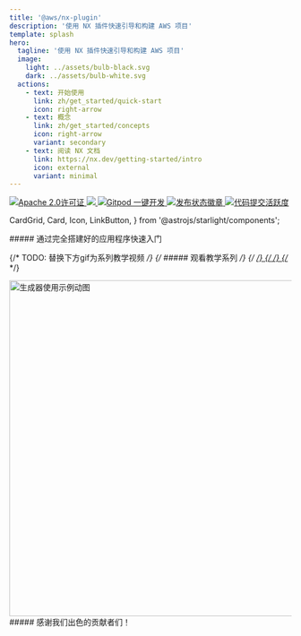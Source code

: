 ```yaml
---
title: '@aws/nx-plugin'
description: '使用 NX 插件快速引导和构建 AWS 项目'
template: splash
hero:
  tagline: '使用 NX 插件快速引导和构建 AWS 项目'
  image:
    light: ../assets/bulb-black.svg
    dark: ../assets/bulb-white.svg
  actions:
    - text: 开始使用
      link: zh/get_started/quick-start
      icon: right-arrow
    - text: 概念
      link: zh/get_started/concepts
      icon: right-arrow
      variant: secondary
    - text: 阅读 NX 文档
      link: https://nx.dev/getting-started/intro
      icon: external
      variant: minimal
---
```




<p class="badges">
  <a href="https://opensource.org/licenses/Apache-2.0">
    <img
      src="https://img.shields.io/badge/License-Apache%202.0-yellowgreen.svg"
      alt="Apache 2.0许可证"
    />
  </a>
  <a href="https://codecov.io/gh/awslabs/nx-plugin-for-aws">
    <img src="https://codecov.io/gh/awslabs/nx-plugin-for-aws/graph/badge.svg?token=X27pgFfxuQ" />
  </a>
  <a href="https://gitpod.io/new/?workspaceClass=g1-large#https://github.com/awslabs/nx-plugin-for-aws">
    <img
      src="https://img.shields.io/badge/Gitpod-ready--to--code-blue?logo=gitpod"
      alt="Gitpod 一键开发"
    />
  </a>
  <a href="https://github.com/awslabs/nx-plugin-for-aws/actions/workflows/ci.yml">
    <img
      src="https://github.com/awslabs/nx-plugin-for-aws/actions/workflows/ci.yml/badge.svg"
      alt="发布状态徽章"
    />
  </a>
  <a href="https://github.com/awslabs/nx-plugin-for-aws/commits/main">
    <img
      src="https://img.shields.io/github/commit-activity/w/awslabs/nx-plugin-for-aws"
      alt="代码提交活跃度"
    />
  </a>
</p>

  CardGrid,
  Card,
  Icon,
  LinkButton,
} from '@astrojs/starlight/components';

<div class='container three-column grid-icons'>
##### 通过完全搭建好的应用程序快速入门

<CardGrid className="foo">
  <Card title="为项目添加组件">
    <Icon name="puzzle" size="100px"/>
  </Card>
  <Card title="无缝共享代码与协作">
    <Icon name="seti:bicep" size="100px"/>
  </Card>
  <Card title="按需定制您的项目">
    <Icon name="seti:config" size="100px"/>
  </Card>
</CardGrid>
</div>

<div class='container'>

{/* TODO: 替换下方gif为系列教学视频 */}
{/* ##### 观看教学系列 */}
{/* <a href="/videos/course/overview"> */}
{/* <VideoPlayer link="https://www.youtube.com/watch?v=5u0Ds7wzUeI" /> */}
{/* </a> */}

<div style={{ width: '100%' }}>
  <Image
    style={{ margin: 'auto' }}
    src={websiteGeneratorGif}
    alt="生成器使用示例动图"
    width="800"
    height="600"
  />
</div>

</div>

<div class="container">
  ##### 感谢我们出色的贡献者们！
  <ContributorList githubRepo="awslabs/nx-plugin-for-aws" />
</div>